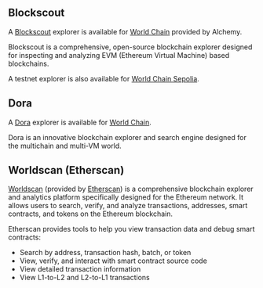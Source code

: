 ## Blockscout

A [Blockscout](https://blockscout.com/) explorer is available for [World Chain](worldchain-mainnet.explorer.alchemy.com/) provided by Alchemy.

Blockscout is a comprehensive, open-source blockchain explorer designed for inspecting and analyzing EVM (Ethereum Virtual Machine) based blockchains. 

A testnet explorer is also available for [World Chain Sepolia](https://worldchain-sepolia.explorer.alchemy.com/).

## Dora

A [Dora](https://www.ondora.xyz/) explorer is available for [World Chain](https://dora.worldchain.com/).

Dora is an innovative blockchain explorer and search engine designed for the multichain and multi-VM world.

## Worldscan (Etherscan)

[Worldscan](https://worldscan.org) (provided by [Etherscan](https://etherscan.io)) is a comprehensive blockchain explorer and analytics platform specifically designed for the Ethereum network.
It allows users to search, verify, and analyze transactions, addresses, smart contracts, and tokens on the Ethereum blockchain.

Etherscan provides tools to help you view transaction data and debug smart contracts:
- Search by address, transaction hash, batch, or token
- View, verify, and interact with smart contract source code
- View detailed transaction information
- View L1-to-L2 and L2-to-L1 transactions